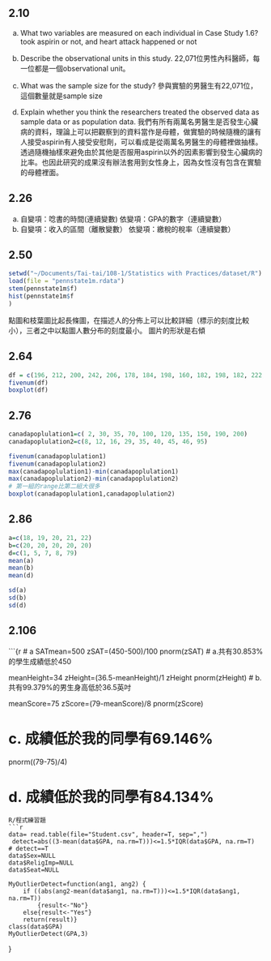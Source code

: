 


## 2.10 

a. What two variables are measured on each individual in
Case Study 1.6?
took aspirin or not, and heart attack happened or not  
b. Describe the observational units in this study.
22,071位男性內科醫師，每一位都是一個observational unit。

c. What was the sample size for the study?
參與實驗的男醫生有22,071位，這個數量就是sample size

d. Explain whether you think the researchers treated the
observed data as sample data or as population data.
我們有所有兩萬名男醫生是否發生心臟病的資料，理論上可以把觀察到的資料當作是母體，做實驗的時候隨機的讓有人接受aspirin有人接受安慰劑，可以看成是從兩萬名男醫生的母體裡做抽樣。透過隨機抽樣來避免由於其他是否服用aspirin以外的因素影響到發生心臟病的比率。也因此研究的成果沒有辦法套用到女性身上，因為女性沒有包含在實驗的母體裡面。



## 2.26
a.
自變項：唸書的時間(連續變數)
依變項：GPA的數字（連續變數）
b. 
自變項：收入的區間（離散變數）
依變項：繳稅的稅率（連續變數）

## 2.50
```r
setwd("~/Documents/Tai-tai/108-1/Statistics with Practices/dataset/R")
load(file = "pennstate1m.rdata")
stem(pennstate1m$f)
hist(pennstate1m$f
)

```
點圖和枝葉圖比起長條圖，在描述人的分佈上可以比較詳細（標示的刻度比較小），三者之中以點圖人數分布的刻度最小。
圖片的形狀是右傾

## 2.64

```r


df = c(196, 212, 200, 242, 206, 178, 184, 198, 160, 182, 198, 182, 222, 198, 188, 166, 204, 178, 164, 230)
fivenum(df)
boxplot(df)
```


## 2.76
```r


canadapoplulation1=c( 2, 30, 35, 70, 100, 120, 135, 150, 190, 200)
canadapoplulation2=c(8, 12, 16, 29, 35, 40, 45, 46, 95)

fivenum(canadapoplulation1)
fivenum(canadapoplulation2)
max(canadapoplulation1)-min(canadapoplulation1)
max(canadapoplulation2)-min(canadapoplulation2)
# 第一組的range比第二組大很多
boxplot(canadapoplulation1,canadapoplulation2)
```
## 2.86

```r
a=c(18, 19, 20, 21, 22)
b=c(20, 20, 20, 20, 20)
d=c(1, 5, 7, 8, 79)
mean(a)
mean(b)
mean(d)

sd(a)
sd(b)
sd(d)


```



## 2.106

```{r
# a
SATmean=500
zSAT=(450-500)/100
pnorm(zSAT)
# a.共有30.853%的學生成績低於450

meanHeight=34
zHeight=(36.5-meanHeight)/1
zHeight
pnorm(zHeight)
# b.共有99.379%的男生身高低於36.5英吋

meanScore=75
zScore=(79-meanScore)/8
pnorm(zScore)

# c. 成績低於我的同學有69.146%

pnorm((79-75)/4)

# d. 成績低於我的同學有84.134%
```
R/程式練習題
```r


data= read.table(file="Student.csv", header=T, sep=",")
 detect=abs((3-mean(data$GPA, na.rm=T)))<=1.5*IQR(data$GPA, na.rm=T)
# detect==T
data$Sex=NULL
data$ReligImp=NULL
data$Seat=NULL

MyOutlierDetect=function(ang1, ang2) {
	if ((abs(ang2-mean(data$ang1, na.rm=T)))<=1.5*IQR(data$ang1, na.rm=T))
		{result<-"No"}
	else{result<-"Yes"}
	return(result)}
class(data$GPA)
MyOutlierDetect(GPA,3)

```

}

